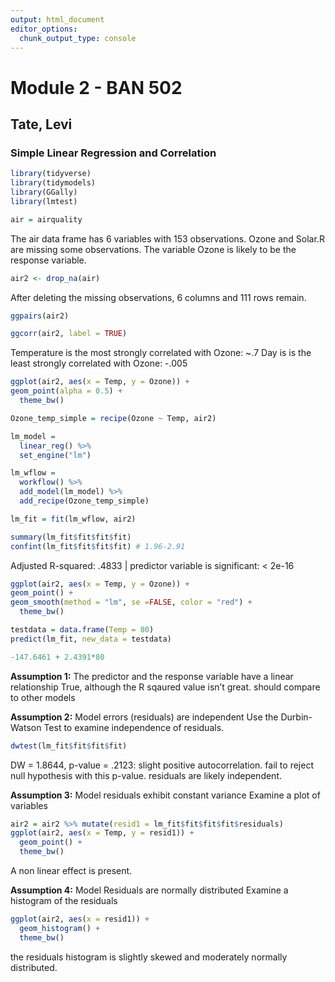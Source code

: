 ```yaml
---
output: html_document
editor_options: 
  chunk_output_type: console
---
```

# Module 2 - BAN 502
## Tate, Levi
### Simple Linear Regression and Correlation

```r
library(tidyverse)
library(tidymodels)
library(GGally)
library(lmtest)
```

```r
air = airquality
```

The air data frame has 6 variables with 153 observations. Ozone and Solar.R are\ missing some observations. The variable Ozone is likely to be the response variable.

```r
air2 <- drop_na(air)
```

After deleting the missing observations, 6 columns and 111 rows remain.

```r
ggpairs(air2)

ggcorr(air2, label = TRUE)
```
Temperature is the most strongly correlated with Ozone: ~.7
Day is is the least strongly correlated with Ozone: -.005

```r
ggplot(air2, aes(x = Temp, y = Ozone)) +
geom_point(alpha = 0.5) +
  theme_bw()
```

```r
Ozone_temp_simple = recipe(Ozone ~ Temp, air2)

lm_model =
  linear_reg() %>%
  set_engine("lm")

lm_wflow =
  workflow() %>%
  add_model(lm_model) %>%
  add_recipe(Ozone_temp_simple)

lm_fit = fit(lm_wflow, air2)
```

```r
summary(lm_fit$fit$fit$fit)
confint(lm_fit$fit$fit$fit) # 1.96-2.91
```

Adjusted R-squared: .4833 | predictor variable is significant: < 2e-16

```r
ggplot(air2, aes(x = Temp, y = Ozone)) +
geom_point() +
geom_smooth(method = "lm", se =FALSE, color = "red") +
  theme_bw()
```

```r
testdata = data.frame(Temp = 80)
predict(lm_fit, new_data = testdata)

-147.6461 + 2.4391*80
```

**Assumption 1:** The predictor and the response variable have a linear relationship
True, although the R sqaured value isn't great. should compare to other models

**Assumption 2:** Model errors (residuals) are independent
Use the Durbin-Watson Test to examine independence of residuals.

```r
dwtest(lm_fit$fit$fit$fit)
```
DW = 1.8644, p-value = .2123: slight positive autocorrelation. fail to reject null hypothesis with this p-value. residuals are likely independent.

**Assumption 3:** Model residuals exhibit constant variance
Examine a plot of variables

```r
air2 = air2 %>% mutate(resid1 = lm_fit$fit$fit$fit$residuals)
ggplot(air2, aes(x = Temp, y = resid1)) +
  geom_point() +
  theme_bw()
```
A non linear effect is present.

**Assumption 4:** Model Residuals are normally distributed
Examine a histogram of the residuals

```r
ggplot(air2, aes(x = resid1)) +
  geom_histogram() +
  theme_bw()
```
the residuals histogram is slightly skewed and moderately normally distributed.


